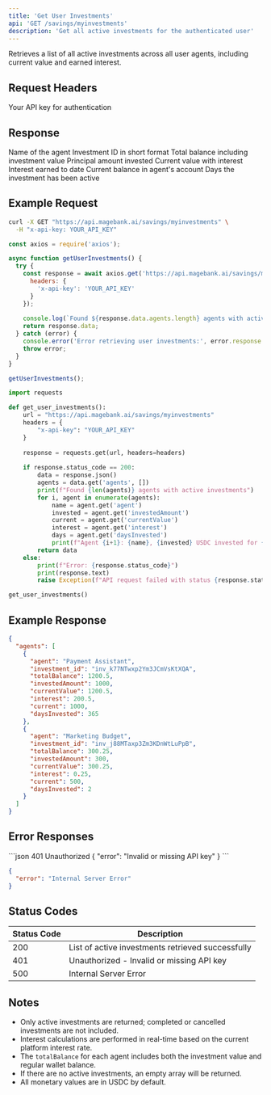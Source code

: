 ```yaml
---
title: 'Get User Investments'
api: 'GET /savings/myinvestments'
description: 'Get all active investments for the authenticated user'
---
```


Retrieves a list of all active investments across all user agents, including current value and earned interest.

## Request Headers

<ParamField header="x-api-key" type="string" required>
  Your API key for authentication
</ParamField>

## Response

<ResponseField name="agents" type="array">
  <Expandable title="Agent Investment Details">
    <ResponseField name="agent" type="string">
      Name of the agent
    </ResponseField>
    <ResponseField name="investment_id" type="string">
      Investment ID in short format
    </ResponseField>
    <ResponseField name="totalBalance" type="number">
      Total balance including investment value
    </ResponseField>
    <ResponseField name="investedAmount" type="number">
      Principal amount invested
    </ResponseField>
    <ResponseField name="currentValue" type="number">
      Current value with interest
    </ResponseField>
    <ResponseField name="interest" type="number">
      Interest earned to date
    </ResponseField>
    <ResponseField name="current" type="number">
      Current balance in agent's account
    </ResponseField>
    <ResponseField name="daysInvested" type="number">
      Days the investment has been active
    </ResponseField>
  </Expandable>
</ResponseField>

## Example Request

<CodeGroup>

```bash cURL
curl -X GET "https://api.magebank.ai/savings/myinvestments" \
  -H "x-api-key: YOUR_API_KEY"
```

```javascript Node.js
const axios = require('axios');

async function getUserInvestments() {
  try {
    const response = await axios.get('https://api.magebank.ai/savings/myinvestments', {
      headers: {
        'x-api-key': 'YOUR_API_KEY'
      }
    });
    
    console.log(`Found ${response.data.agents.length} agents with active investments`);
    return response.data;
  } catch (error) {
    console.error('Error retrieving user investments:', error.response ? error.response.data : error.message);
    throw error;
  }
}

getUserInvestments();
```

```python Python
import requests

def get_user_investments():
    url = "https://api.magebank.ai/savings/myinvestments"
    headers = {
        "x-api-key": "YOUR_API_KEY"
    }
    
    response = requests.get(url, headers=headers)
    
    if response.status_code == 200:
        data = response.json()
        agents = data.get('agents', [])
        print(f"Found {len(agents)} agents with active investments")
        for i, agent in enumerate(agents):
            name = agent.get('agent')
            invested = agent.get('investedAmount')
            current = agent.get('currentValue')
            interest = agent.get('interest')
            days = agent.get('daysInvested')
            print(f"Agent {i+1}: {name}, {invested} USDC invested for {days} days, {current} USDC current value, {interest} USDC interest")
        return data
    else:
        print(f"Error: {response.status_code}")
        print(response.text)
        raise Exception(f"API request failed with status {response.status_code}")

get_user_investments()
```

</CodeGroup>

## Example Response

```json
{
  "agents": [
    {
      "agent": "Payment Assistant",
      "investment_id": "inv_k77NTwxp2Ym3JCmVsKtXQA",
      "totalBalance": 1200.5,
      "investedAmount": 1000,
      "currentValue": 1200.5,
      "interest": 200.5,
      "current": 1000,
      "daysInvested": 365
    },
    {
      "agent": "Marketing Budget",
      "investment_id": "inv_j88MTaxp3Zm3KDnWtLuPpB",
      "totalBalance": 300.25,
      "investedAmount": 300,
      "currentValue": 300.25,
      "interest": 0.25,
      "current": 500,
      "daysInvested": 2
    }
  ]
}
```

## Error Responses

<ResponseExample>
```json 401 Unauthorized
{
  "error": "Invalid or missing API key"
}
```

```json 500 Internal Server Error
{
  "error": "Internal Server Error"
}
```
</ResponseExample>

## Status Codes

| Status Code | Description |
|-------------|-------------|
| 200 | List of active investments retrieved successfully |
| 401 | Unauthorized - Invalid or missing API key |
| 500 | Internal Server Error |

## Notes

- Only active investments are returned; completed or cancelled investments are not included.
- Interest calculations are performed in real-time based on the current platform interest rate.
- The `totalBalance` for each agent includes both the investment value and regular wallet balance.
- If there are no active investments, an empty array will be returned.
- All monetary values are in USDC by default.